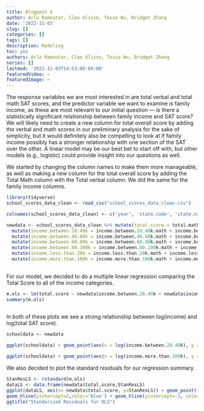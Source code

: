 ```yaml
---
title: Blogpost 4
author: Arlo Ramoutar, Cleo Ulisse, Tessa Wu, Bridget Zhang
date: '2022-11-03'
slug: []
categories: []
tags: []
description: Modeling
toc: yes
authors: Arlo Ramoutar, Cleo Ulisse, Tessa Wu, Bridget Zhang
series: []
lastmod: '2022-11-03T14:53:09-04:00'
featuredVideo: ~
featuredImage: ~
---
```


The response variables we are most interested in are total verbal and total math SAT scores, and the predictor variable we want to examine is family income, as these are most relevant to our initial question — is there a statistically significant relationship between family income and SAT score? We will likely need to create a new column for total overall score by adding the verbal and math scores in our preliminary analysis for the sake of simplicity, but it would definitely also be compelling to look at if family income possibly has a stronger relationship with one section of the SAT over the other. A linear model may be our best bet to start off with, but other models (e.g., logistic) could provide insight into our questions as well.

We started by changing the column names to make them more manageable, as well as making  a new column for the total overall score by adding the Total Math column with the Total verbal column. We did the same for the family income columns.
```r

library(tidyverse)
school_scores_data_clean <- read_csv("school_scores_data_clean.csv")

colnames(school_scores_data_clean) <- c('year', 'state.code', 'state.name', 'total.math', 'total.testtakers', 'total.verbal', 'arts.music.avggpa', 'arts.music.avgyears', 'english.avggpa', 'english.avgyears', 'foreign.languages.avggpa', 'foreign.languages.avgyears', 'mathematics.avggpa', 'mathematics.avgyears', 'natural.sciences.avggpa', 'natural.sciences.avgyears', 'social.sciences.history.avggpa', 'social.sciences.history.avgyears', 'income.between.20.40k.math', 'income.between.20.40k.testtakers','income.between.20.40k.verbal', 'income.between.40.60k.math', 'income.between.40.60k.testtakers', 'income.between.40.60k.verbal', 'income.between.60.80k.math', 'income.between.60.80k.testtakers','income.between.60.80k.verbal', 'income.between.80.100k.math','income.between.80.100k.testtakers', 'income.between.80.100k.verbal', 'income.less.than.20k.math', 'income.less.than.20k.testtakers', 'income.less.than.20k.verbal', 'income.more.than.100k.math', 'income.more.than.100k.testtakers', 'income.more.than.100k.verbal', 'gpa.aminus.math', 'gpa.aminus.testtakers', 'gpa.aminus.verbal', 'gpa.aplus.math', 'gpa.aplus.testtakers', 'gpa.aplus.verbal', 'gpa.a.math', 'gpa.a.testtakers', 'gpa.a.verbal', 'gpa.b.math', 'gpa.b.testtakers', 'gpa.b.verbal', 'gpa.c.math', 'gpa.c.testtakers', 'gpa.c.verbal', 'gpa.d.or.lower.math', 'gpa.d.or.lower.testtakers', 'gpa.d.or.lower.verbal', 'gpa.no.response.math', 'gpa.no.response.testtakers', 'gpa.no.response.verbal', 'gender.female.math','gender.female.testtakers', 'gender.female.verbal', 'gender.male.math', 'gender.male.testtakers', 'gender.male.verbal', 'score.between.200.to.300.math.females', 'score.between.200.to.300.math.males', 'score.between.200.to.300.math.total', 'score.between.200.to.300.verbal.females', 'score.between.200.to.300.verbal.males', 'score.between.200.to.300.verbal.total', 'score.between.300.to.400.math.females', 'score.between.300.to.400.math.males', 'score.between.300.to.400.math.total', 'score.between.300.to.400.verbal.females', 'score.between.300.to.400.verbal.males', 'score.between.300.to.400.verbal.total', 'score.between.400.to.500.math.females', 'score.between.400.to.500.math.males', 'score.between.400.to.500.math.total', 'score.between.400.to.500.verbal.females', 'score.between.400.to.500.verbal.males', 'score.between.400.to.500.verbal.total', 'score.between.500.to.600.math.females', 'score.between.500.to.600.math.males', 'score.between.500.to.600.math.total', 'score.between.500.to.600.verbal.females', 'score.between.500.to.600.verbal.males', 'score.between.500.to.600.verbal.total', 'score.between.600.to.700.math.females', 'score.between.600.to.700.math.males', 'score.between.600.to.700.math.total', 'score.between.600.to.700.verbal.females', 'score.between.600.to.700.verbal.males', 'score.between.600.to.700.verbal.total', 'score.between.700.to.800.math.females', 'score.between.700.to.800.math.males', 'score.between.700.to.800.math.total', 'score.between.700.to.800.verbal.females', 'score.between.700.to.800.verbal.males', 'score.between.700.to.800.verbal.total')

newdata <- school_scores_data_clean %>% mutate(total.score = total.math + total.verbal) %>% 
  mutate(income.between.20.40k = income.between.20.40k.math + income.between.20.40k.verbal) %>%
  mutate(income.between.40.60k = income.between.40.60k.math + income.between.40.60k.verbal) %>%
  mutate(income.between.60.80k = income.between.60.80k.math + income.between.60.80k.verbal) %>%
  mutate(income.between.80.100k = income.between.80.100k.math + income.between.80.100k.verbal) %>%
  mutate(income.less.than.20k = income.less.than.20k.math + income.less.than.20k.verbal) %>%
  mutate(income.more.than.100k = income.more.than.100k.math + income.more.than.100k.verbal)
  
```


For our model, we decided to do a multiple linear regression comparing the Total Score to all of the income categories.
```r

m.ols <- lm(total.score ~ newdata$income.between.20.40k + newdata$income.between.40.60k + newdata$income.between.60.80k + newdata$income.between.80.100k + newdata$income.less.than.20k + newdata$income.more.than.100k, data = newdata)
summary(m.ols)
  
```

In both of these plots we see a strong relationship between log(income) and log(total SAT score).
```r
schooldata <- newdata

ggplot(schooldata) + geom_point(aes(x = log(income.between.20.40k), y = log(total.score), col = state.code)) + labs(x = "Income", y = "SAT Score")
```
```r

ggplot(schooldata) + geom_point(aes(x = log(income.more.than.100k), y = log(total.score), col = state.code)) + labs(x = "Income", y = "SAT Score")

```

We also decided to plot the standard residuals for our regression summary.
```r

StanResLS <- rstandard(m.ols)
dataLS <- data.frame(newdata$total.score,StanResLS)
ggplot(dataLS, aes(x= newdata$total.score, y=StanResLS)) + geom_point(size = 0.1) +
geom_hline(yintercept=2,color='blue') + geom_hline(yintercept=-2, color='blue') +
ggtitle("Standarized Residuals for OLS")
  
```

